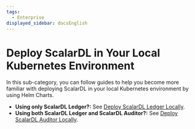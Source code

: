 ```yaml
---
tags:
  - Enterprise
displayed_sidebar: docsEnglish
---
```


# Deploy ScalarDL in Your Local Kubernetes Environment

In this sub-category, you can follow guides to help you become more familiar with deploying ScalarDL in your local Kubernetes environment by using Helm Charts.

- **Using only ScalarDL Ledger?:** See [Deploy ScalarDL Ledger Locally](helm-charts/getting-started-scalardl-ledger.mdx).
- **Using both ScalarDL Ledger and ScalarDL Auditor?:** See [Deploy ScalarDL Auditor Locally](helm-charts/getting-started-scalardl-auditor.mdx).
